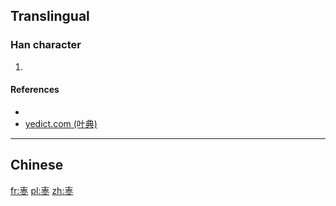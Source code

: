 ==Translingual==

===Han character===
{{Han char|rn=75|rad=木|as=05|sn=9|four=|canj=KLY}}

# {{defn|Han|sort=木05}}

====References====
* {{Han ref|kx=0521.121|hdz=10026.011|uh=6806|ud=26630}}
* [http://yedict.com/htm/68/6806.htm yedict.com (叶典)]

----

==Chinese==
{{zh-see|棗|v}}

[[fr:栆]]
[[pl:栆]]
[[zh:栆]]